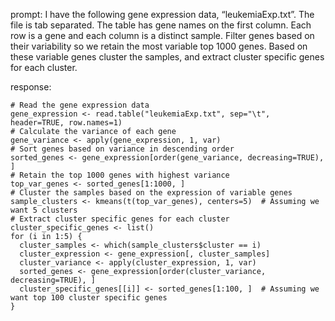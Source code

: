 prompt:
I have the following gene expression data, "leukemiaExp.txt". The file is tab separated. The table has gene names on the first column. Each row is a gene and each column is a distinct sample. Filter genes based on their variability so we retain the most variable top 1000 genes. Based on these variable genes cluster the samples, and extract cluster specific genes for each cluster.

response:
```
# Read the gene expression data
gene_expression <- read.table("leukemiaExp.txt", sep="\t", header=TRUE, row.names=1)
# Calculate the variance of each gene
gene_variance <- apply(gene_expression, 1, var)
# Sort genes based on variance in descending order
sorted_genes <- gene_expression[order(gene_variance, decreasing=TRUE), ]
# Retain the top 1000 genes with highest variance
top_var_genes <- sorted_genes[1:1000, ]
# Cluster the samples based on the expression of variable genes
sample_clusters <- kmeans(t(top_var_genes), centers=5)  # Assuming we want 5 clusters
# Extract cluster specific genes for each cluster
cluster_specific_genes <- list()
for (i in 1:5) {
  cluster_samples <- which(sample_clusters$cluster == i)
  cluster_expression <- gene_expression[, cluster_samples]
  cluster_variance <- apply(cluster_expression, 1, var)
  sorted_genes <- gene_expression[order(cluster_variance, decreasing=TRUE), ]
  cluster_specific_genes[[i]] <- sorted_genes[1:100, ]  # Assuming we want top 100 cluster specific genes
}
```
